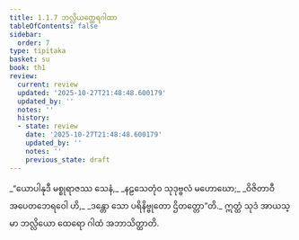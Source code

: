 ```yaml
---
title: 1.1.7 ဘလ္လိယတ္ထေရဂါထာ
tableOfContents: false
sidebar:
  order: 7
type: tipitaka
basket: su
book: th1
review:
  current: review
  updated: '2025-10-27T21:48:48.600179'
  updated_by: ''
  notes: ''
  history:
  - state: review
    date: '2025-10-27T21:48:48.600179'
    updated_by: ''
    notes: ''
    previous_state: draft
---
```



<ReviewStatus review={frontmatter.review} showDetails={true} />

<HypothesisAnnotation frontmatter={frontmatter} />

<DynamicBreadcrumb />

<Division number="7" book="th1" e="ch" v="19" p="221">

<Paragraph number="17" type="verses" book="th1">
_“ယောပါနုဒီ မစ္စုရာဇဿ သေနံ,_  
_နဠသေတုံဝ သုဒုဗ္ဗလံ မဟောဃော;_  
_ဝိဇိတာဝီ အပေတဘေရဝေါ ဟိ,_  
_ဒန္တော သော ပရိနိဗ္ဗုတော ဌိတတ္တော”တိ._  

</Paragraph>

<Paragraph number="18" book="th1">
ဣတ္ထံ သုဒံ အာယသ္မာ ဘလ္လိယော ထေရော ဂါထံ အဘာသိတ္ထာတိ.
</Paragraph>
</Division>